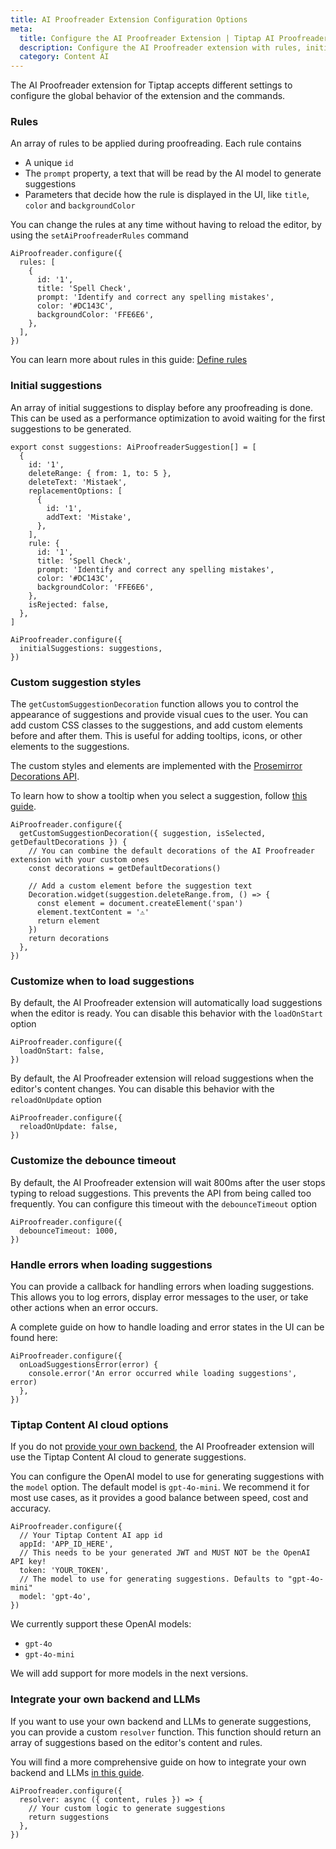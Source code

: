 ```yaml
---
title: AI Proofreader Extension Configuration Options
meta:
  title: Configure the AI Proofreader Extension | Tiptap AI Proofreader
  description: Configure the AI Proofreader extension with rules, initial suggestions, and custom styles.
  category: Content AI
---
```


The AI Proofreader extension for Tiptap accepts different settings to configure the global behavior of the extension and the commands.

### Rules

An array of rules to be applied during proofreading. Each rule contains

- A unique `id`
- The `prompt` property, a text that will be read by the AI model to generate suggestions
- Parameters that decide how the rule is displayed in the UI, like `title`, `color` and `backgroundColor`

You can change the rules at any time without having to reload the editor, by using the `setAiProofreaderRules` command

```tsx
AiProofreader.configure({
  rules: [
    {
      id: '1',
      title: 'Spell Check',
      prompt: 'Identify and correct any spelling mistakes',
      color: '#DC143C',
      backgroundColor: 'FFE6E6',
    },
  ],
})
```

You can learn more about rules in this guide: [Define rules](/content/content-ai/extensions/ai-proofreader/features/define-rules.mdx)

### Initial suggestions

An array of initial suggestions to display before any proofreading is done. This can be used as a performance optimization to avoid waiting for the first suggestions to be generated.

```tsx
export const suggestions: AiProofreaderSuggestion[] = [
  {
    id: '1',
    deleteRange: { from: 1, to: 5 },
    deleteText: 'Mistaek',
    replacementOptions: [
      {
        id: '1',
        addText: 'Mistake',
      },
    ],
    rule: {
      id: '1',
      title: 'Spell Check',
      prompt: 'Identify and correct any spelling mistakes',
      color: '#DC143C',
      backgroundColor: 'FFE6E6',
    },
    isRejected: false,
  },
]

AiProofreader.configure({
  initialSuggestions: suggestions,
})
```

### Custom suggestion styles

The `getCustomSuggestionDecoration` function allows you to control the appearance of suggestions and provide visual cues to the user. You can add custom CSS classes to the suggestions, and add custom elements before and after them. This is useful for adding tooltips, icons, or other elements to the suggestions.

The custom styles and elements are implemented with the [Prosemirror Decorations API](https://prosemirror.net/docs/ref/#view.Decorations).

To learn how to show a tooltip when you select a suggestion, follow [this guide](/content-ai/extensions/ai-proofreader/features/display-suggestions-in-the-editor.mdx).

```tsx
AiProofreader.configure({
  getCustomSuggestionDecoration({ suggestion, isSelected, getDefaultDecorations }) {
    // You can combine the default decorations of the AI Proofreader extension with your custom ones
    const decorations = getDefaultDecorations()

    // Add a custom element before the suggestion text
    Decoration.widget(suggestion.deleteRange.from, () => {
      const element = document.createElement('span')
      element.textContent = '⚠️'
      return element
    })
    return decorations
  },
})
```

### Customize when to load suggestions

By default, the AI Proofreader extension will automatically load suggestions when the editor is ready. You can disable this behavior with the `loadOnStart` option

```tsx
AiProofreader.configure({
  loadOnStart: false,
})
```

By default, the AI Proofreader extension will reload suggestions when the editor's content changes. You can disable this behavior with the `reloadOnUpdate` option

```tsx
AiProofreader.configure({
  reloadOnUpdate: false,
})
```

### Customize the debounce timeout

By default, the AI Proofreader extension will wait 800ms after the user stops typing to reload suggestions. This prevents the API from being called too frequently. You can configure this timeout with the `debounceTimeout` option

```tsx
AiProofreader.configure({
  debounceTimeout: 1000,
})
```

### Handle errors when loading suggestions

You can provide a callback for handling errors when loading suggestions. This allows you to log errors, display error messages to the user, or take other actions when an error occurs.

A complete guide on how to handle loading and error states in the UI can be found here:

```tsx
AiProofreader.configure({
  onLoadSuggestionsError(error) {
    console.error('An error occurred while loading suggestions', error)
  },
})
```

### Tiptap Content AI cloud options

If you do not [provide your own backend](/content-ai/extensions/ai-proofreader/integrate-your-own-llms), the AI Proofreader extension will use the Tiptap Content AI cloud to generate suggestions.

You can configure the OpenAI model to use for generating suggestions with the `model` option. The default model is `gpt-4o-mini`. We recommend it for most use cases,
as it provides a good balance between speed, cost and accuracy.

```tsx
AiProofreader.configure({
  // Your Tiptap Content AI app id
  appId: 'APP_ID_HERE',
  // This needs to be your generated JWT and MUST NOT be the OpenAI API key!
  token: 'YOUR_TOKEN',
  // The model to use for generating suggestions. Defaults to "gpt-4o-mini"
  model: 'gpt-4o',
})
```

We currently support these OpenAI models:

- `gpt-4o`
- `gpt-4o-mini`

We will add support for more models in the next versions.

### Integrate your own backend and LLMs

If you want to use your own backend and LLMs to generate suggestions, you can provide a custom `resolver` function. This function should return an array of suggestions based on the editor's content and rules.

You will find a more comprehensive guide on how to integrate your own backend and LLMs [in this guide](/content-ai/extensions/ai-proofreader/integrate-your-own-llms).

```tsx
AiProofreader.configure({
  resolver: async ({ content, rules }) => {
    // Your custom logic to generate suggestions
    return suggestions
  },
})
```
